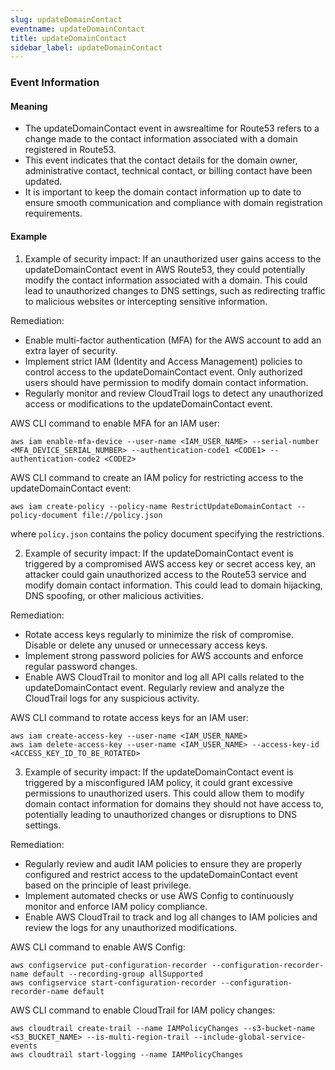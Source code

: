 ```yaml
--- 
slug: updateDomainContact
eventname: updateDomainContact
title: updateDomainContact
sidebar_label: updateDomainContact
---
```

                       
### Event Information

#### Meaning

- The updateDomainContact event in awsrealtime for Route53 refers to a change made to the contact information associated with a domain registered in Route53.
- This event indicates that the contact details for the domain owner, administrative contact, technical contact, or billing contact have been updated.
- It is important to keep the domain contact information up to date to ensure smooth communication and compliance with domain registration requirements.

#### Example

1. Example of security impact: If an unauthorized user gains access to the updateDomainContact event in AWS Route53, they could potentially modify the contact information associated with a domain. This could lead to unauthorized changes to DNS settings, such as redirecting traffic to malicious websites or intercepting sensitive information.

Remediation:
- Enable multi-factor authentication (MFA) for the AWS account to add an extra layer of security.
- Implement strict IAM (Identity and Access Management) policies to control access to the updateDomainContact event. Only authorized users should have permission to modify domain contact information.
- Regularly monitor and review CloudTrail logs to detect any unauthorized access or modifications to the updateDomainContact event. 

AWS CLI command to enable MFA for an IAM user:
```
aws iam enable-mfa-device --user-name <IAM_USER_NAME> --serial-number <MFA_DEVICE_SERIAL_NUMBER> --authentication-code1 <CODE1> --authentication-code2 <CODE2>
```

AWS CLI command to create an IAM policy for restricting access to the updateDomainContact event:
```
aws iam create-policy --policy-name RestrictUpdateDomainContact --policy-document file://policy.json
```
where `policy.json` contains the policy document specifying the restrictions.

2. Example of security impact: If the updateDomainContact event is triggered by a compromised AWS access key or secret access key, an attacker could gain unauthorized access to the Route53 service and modify domain contact information. This could lead to domain hijacking, DNS spoofing, or other malicious activities.

Remediation:
- Rotate access keys regularly to minimize the risk of compromise. Disable or delete any unused or unnecessary access keys.
- Implement strong password policies for AWS accounts and enforce regular password changes.
- Enable AWS CloudTrail to monitor and log all API calls related to the updateDomainContact event. Regularly review and analyze the CloudTrail logs for any suspicious activity.

AWS CLI command to rotate access keys for an IAM user:
```
aws iam create-access-key --user-name <IAM_USER_NAME>
aws iam delete-access-key --user-name <IAM_USER_NAME> --access-key-id <ACCESS_KEY_ID_TO_BE_ROTATED>
```

3. Example of security impact: If the updateDomainContact event is triggered by a misconfigured IAM policy, it could grant excessive permissions to unauthorized users. This could allow them to modify domain contact information for domains they should not have access to, potentially leading to unauthorized changes or disruptions to DNS settings.

Remediation:
- Regularly review and audit IAM policies to ensure they are properly configured and restrict access to the updateDomainContact event based on the principle of least privilege.
- Implement automated checks or use AWS Config to continuously monitor and enforce IAM policy compliance.
- Enable AWS CloudTrail to track and log all changes to IAM policies and review the logs for any unauthorized modifications.

AWS CLI command to enable AWS Config:
```
aws configservice put-configuration-recorder --configuration-recorder-name default --recording-group allSupported
aws configservice start-configuration-recorder --configuration-recorder-name default
```

AWS CLI command to enable CloudTrail for IAM policy changes:
```
aws cloudtrail create-trail --name IAMPolicyChanges --s3-bucket-name <S3_BUCKET_NAME> --is-multi-region-trail --include-global-service-events
aws cloudtrail start-logging --name IAMPolicyChanges
```


 